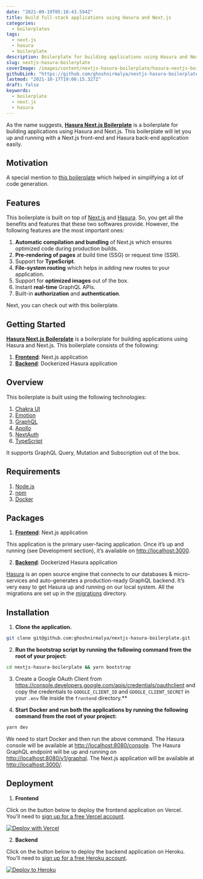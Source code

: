 ```yaml
---
date: "2021-09-19T05:10:43.594Z"
title: Build full-stack applications using Hasura and Next.js
categories:
  - boilerplates
tags:
  - next.js
  - hasura
  - boilerplate
description: Boilerplate for building applications using Hasura and Next.js.
slug: nextjs-hasura-boilerplate
coverImage: /images/content/nextjs-hasura-boilerplate/hasura-nextjs-boilerplate.png
githubLink: "https://github.com/ghoshnirmalya/nextjs-hasura-boilerplate"
lastmod: "2021-10-17T19:06:15.327Z"
draft: false
keywords:
  - boilerplate
  - next.js
  - hasura
---
```


<Jumbotron
  description="Built on top of Hasura and Next.js"
  githubLink="https://github.com/ghoshnirmalya/nextjs-hasura-boilerplate"
  demoLink="https://nextjs-hasura-boilerplate.vercel.app/"
/>

As the name suggests, [**Hasura Next.js Boilerplate**](https://github.com/ghoshnirmalya/nextjs-hasura-boilerplate) is a boilerplate for building applications using Hasura and Next.js. This boilerplate will let you up and running with a Next.js front-end and Hasura back-end application easily.

## Motivation

A special mention to [this boilerplate](https://github.com/sondh0127/nextjs-hasura-fullstack) which helped in simplifying a lot of code generation.

## Features

This boilerplate is built on top of [Next.js](http://nextjs.org/) and [Hasura](https://hasura.io/). So, you get all the benefits and features that these two softwares provide. However, the following features are the most important ones:

1. **Automatic compilation and bundling** of Next.js which ensures optimized code during production builds.
2. **Pre-rendering of pages** at build time (SSG) or request time (SSR).
3. Support for **TypeScript**.
4. **File-system routing** which helps in adding new routes to your application.
5. Support for **optimized images** out of the box.
6. Instant **real-time** GraphQL APIs.
7. Built-in **authorization** and **authentication**.

Next, you can check out <Link
  href="/guides/nextjs-hasura-boilerplate/04-getting-started"
  text="how to get started"
/> with this boilerplate.

## Getting Started

[**Hasura Next.js Boilerplate**](https://github.com/ghoshnirmalya/nextjs-hasura-boilerplate) is a boilerplate for building applications using Hasura and Next.js. This boilerplate consists of the following:

1. [**Frontend**](https://github.com/ghoshnirmalya/nextjs-hasura-boilerplate/tree/master/frontend): Next.js application
2. [**Backend**](https://github.com/ghoshnirmalya/nextjs-hasura-boilerplate/tree/master/backend): Dockerized Hasura application

## Overview

This boilerplate is built using the following technologies:

1. [Chakra UI](https://chakra-ui.com/)
2. [Emotion](https://emotion.sh/)
3. [GraphQL](https://graphql.org/)
4. [Apollo](https://www.apollographql.com/)
5. [NextAuth](https://next-auth.js.org/)
6. [TypeScript](https://www.typescriptlang.org/)

It supports GraphQL Query, Mutation and Subscription out of the box.

## Requirements

1. [Node.js](https://nodejs.org/)
2. [npm](https://www.npmjs.com/)
3. [Docker](https://www.docker.com/)

## Packages

1. [**Frontend**](https://github.com/ghoshnirmalya/nextjs-hasura-boilerplate/tree/master/frontend): Next.js application

This application is the primary user-facing application. Once it’s up and running (see Development section), it’s available on [http://localhost:3000](http://localhost:3000/).

2. [**Backend**](https://github.com/ghoshnirmalya/nextjs-hasura-boilerplate/tree/master/backend): Dockerized Hasura application

[Hasura](https://hasura.io/) is an open source engine that connects to our databases & micro-services and auto-generates a production-ready GraphQL backend. It’s very easy to get Hasura up and running on our local system. All the migrations are set up in the [migrations](https://github.com/ghoshnirmalya/nextjs-hasura-trello-clone/tree/master/packages/backend/migrations) directory.

## Installation

1. **Clone the application.**

```bash
git clone git@github.com:ghoshnirmalya/nextjs-hasura-boilerplate.git
```

2. **Run the bootstrap script by running the following command from the root of your project:**

```bash
cd nextjs-hasura-boilerplate && yarn bootstrap
```

3. Create a Google OAuth Client from https://console.developers.google.com/apis/credentials/oauthclient and copy the credentials to `GOOGLE_CLIENT_ID` and `GOOGLE_CLIENT_SECRET` in your `.env` file inside the `frontend` directory.\*\*

4. **Start Docker and run both the applications by running the following command from the root of your project:**

```bash
yarn dev
```

We need to start Docker and then run the above command. The Hasura console will be available at [http://localhost:8080/console](http://localhost:8080/console). The Hasura GraphQL endpoint will be up and running on [http://localhost:8080/v1/graphql](http://localhost:8080/v1/graphql). The Next.js application will be available at [http://localhost:3000/](http://localhost:3000/).

## Deployment

1. **Frontend**

Click on the button below to deploy the frontend application on Vercel. You'll need to [sign up for a free Vercel account](https://vercel.com/signup/).

[![Deploy with Vercel](https://vercel.com/button)](https://vercel.com/import/git?s=https%3A%2F%2Fgithub.com%2Fghoshnirmalya%2Fnextjs-hasura-boilerplate%2Ftree%2Fmaster%2Ffrontend&env=NEXT_PUBLIC_API_URL,NEXT_PUBLIC_WS_URL,DATABASE_USERNAME,DATABASE_PASSWORD,DATABASE_HOST,DATABASE_NAME,AUTH_PRIVATE_KEY,NEXTAUTH_URL,GOOGLE_CLIENT_ID,GOOGLE_CLIENT_SECRET&project-name=nextjs-hasura-boilerplate&repo-name=nextjs-hasura-boilerplate)

2. **Backend**

Click on the button below to deploy the backend application on Heroku. You'll need to [sign up for a free Heroku account](https://signup.heroku.com/).

[![Deploy to
Heroku](https://www.herokucdn.com/deploy/button.svg)](https://heroku.com/deploy?template=https://github.com/ghoshnirmalya/nextjs-hasura-boilerplate)
